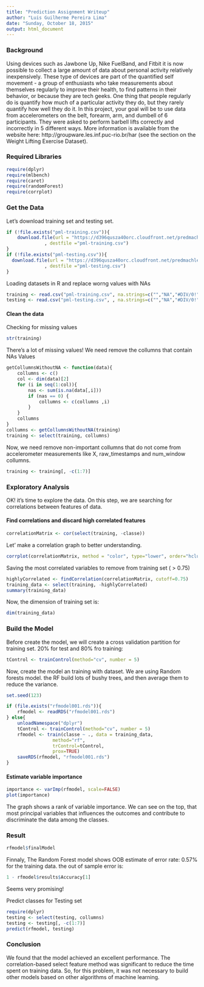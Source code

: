 ```yaml
---
title: "Prediction Assignment Writeup"
author: "Luis Guilherme Pereira Lima"
date: "Sunday, October 18, 2015"
output: html_document
---
```


### Background
Using devices such as Jawbone Up, Nike FuelBand, and Fitbit it is now possible to collect a large amount of data about personal activity relatively inexpensively. These type of devices are part of the quantified self movement - a group of enthusiasts who take measurements about themselves regularly to improve their health, to find patterns in their behavior, or because they are tech geeks. One thing that people regularly do is quantify how much of a particular activity they do, but they rarely quantify how well they do it. In this project, your goal will be to use data from accelerometers on the belt, forearm, arm, and dumbell of 6 participants. They were asked to perform barbell lifts correctly and incorrectly in 5 different ways. More information is available from the website here: http://groupware.les.inf.puc-rio.br/har (see the section on the Weight Lifting Exercise Dataset). 

### Required Libraries
```r
require(dplyr)
require(mlbench)
require(caret)
require(randomForest)
require(corrplot)

```
### Get the Data
Let's download training set and testing set.
```r
if (!file.exists("pml-training.csv")){
    download.file(url = "https://d396qusza40orc.cloudfront.net/predmachlearn/pml-training.csv"
              , destfile ="pml-training.csv")
}
if (!file.exists("pml-testing.csv")){
  download.file(url = "https://d396qusza40orc.cloudfront.net/predmachlearn/pml-testing.csv"
              , destfile ="pml-testing.csv")  
}
```
Loading datasets in R and replace worng values with NAs
```r
training <- read.csv("pml-training.csv", na.strings=c("","NA","#DIV/0!"))
testing <- read.csv("pml-testing.csv", , na.strings=c("","NA","#DIV/0!"))

```

#### Clean the data

Checking for missing values 
```r
str(training)
```
There's a lot of missing values! We need remove the collumns that contain NAs Values
```r
getCollumnsWithoutNA <- function(data){
    collumns <- c()
    col <- dim(data)[2]
    for (i in seq(1:col)){
        nas <- sum(is.na(data[,i]))
        if (nas == 0) {
            collumns <- c(collumns ,i)
        }
    }
    collumns
}
collumns <- getCollumnsWithoutNA(training)
training <- select(training, collumns)
```

Now, we need remove non-important collumns that do not come from accelerometer measurements like X, raw_timestamps and num_window collumns.

```r
training <- training[, -c(1:7)]

```

### Exploratory Analysis

OK! it's time to explore the data. On this step, we are searching for correlations between features of data.

#### Find correlations and discard high correlated features
```r
correlationMatrix <- cor(select(training, -classe))
```

Let' make a correlation graph to better understanding.

```r
corrplot(correlationMatrix, method = "color", type="lower", order="hclust", tl.cex = 0.75, tl.col="black", tl.srt = 45)
```

Saving the most correlated variables to remove from training set ( > 0.75)

```r
highlyCorrelated <- findCorrelation(correlationMatrix, cutoff=0.75)
training_data <- select(training, -highlyCorrelated)
summary(training_data)
```

Now, the dimension of training set is:

```r
dim(training_data)
```
### Build the Model

Before create the model, we will create a cross validation partition for training set. 20% for test and 80% fro training:

```r


tControl <- trainControl(method="cv", number = 5)

```

Now, create the model an training with dataset.
We are using Random forests model. the RF build lots of bushy trees, and then average them to reduce the variance. 


```r
set.seed(123)

if (file.exists("rfmodel001.rds")){
    rfmodel <- readRDS("rfmodel001.rds")
} else{
    unloadNamespace("dplyr")
    tControl <- trainControl(method="cv", number = 5)
    rfmodel <- train(classe ~ ., data = training_data, 
                 method="rf", 
                 trControl=tControl, 
                 prox=TRUE)
    saveRDS(rfmodel, "rfmodel001.rds")
}

```

#### Estimate variable importance
```r
importance <- varImp(rfmodel, scale=FALSE)
plot(importance)


```

The graph shows a rank of variable importance. We can see on the top, that most principal variables that influences the outcomes and contribute to discriminate the data among the classes.

### Result
```r
rfmodel$finalModel
```

Finnaly, The Random Forest model shows OOB estimate of error rate: 0.57% for the training data. the out of sample error is:

```r
1 - rfmodel$results$Accuracy[1]
```
Seems very promising!

Predict classes for Testing set
```r
require(dplyr)
testing <- select(testing, collumns)
testing <- testing[, -c(1:7)]
predict(rfmodel, testing)

```
### Conclusion

We found that the model achieved an excellent performance. The correlation-based select feature method was significant to reduce the time spent on training data. So, for this problem, it was not necessary to build other models based on other algorithms of machine learning.


